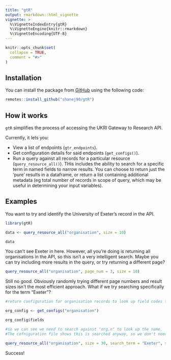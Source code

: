 ```yaml
---
title: "gtR"
output: rmarkdown::html_vignette
vignette: >
  %\VignetteIndexEntry{gtR}
  %\VignetteEngine{knitr::rmarkdown}
  %\VignetteEncoding{UTF-8}
---
```


```r
knitr::opts_chunk$set(
  collapse = TRUE,
  comment = "#>"
)
```

## Installation

You can install the package from [GitHub](https://github.com/shanej90/gtR) using the following code:

``` r
remotes::install_github("shanej90/gtR")
```

## How it works
`gtR` simplifies the process of accessing the UKRI Gateway to Research API.

Currently, it lets you:

* View a list of endpoints (`gtr_endpoints`).
* Get configuration details for said endpoints (`get_configs()`).
* Run a query against all records for a particular resource (`query_resource_all()`). THis includes the ability to search for a specific term in named fields to narrow results. You can choose to return just the 'pure' results in a dataframe, or return a list containing additional metadata (eg total number of records in scope of query, which may be useful in determining your input variables).

## Examples

You want to try and identify the University of Exeter's record in the API.

```r

library(gtR)

data <- query_resource_all("organisation", size = 10)

data

```

You can't see Exeter in here. However, all you're doing is returning all organisations in the API, so this isn't a very intelligent search. Maybe you can try including more results in the query, or try returning a different page?

```r

query_resource_all("organisation", page_num = 3, size = 10)

```
Still no good. Obviously randomly trying different page numbers and result sizes isn't the most efficient approach. What if we try searching specifically for the term "Exeter"?

```r

#return configuration for organisation records to look up field codes to search against

org_config <- get_configs("organisation")

org_config$fields

#so we can see we need to search against "org.n" to look up the name.
#The cofniguration file shows this is searched anyway, so we don't need to reference the code, but will for completeness

query_resource_all("organisation", size = 30, search_term = "Exeter", search_fields = "org.n")

```

Success!

